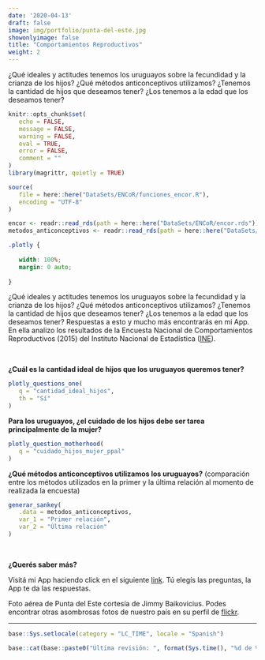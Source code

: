 ```yaml
---
date: '2020-04-13'
draft: false
image: img/portfolio/punta-del-este.jpg
showonlyimage: false
title: "Comportamientos Reproductivos"
weight: 2
---
```


¿Qué ideales y actitudes tenemos los uruguayos sobre la fecundidad y la crianza de los hijos? ¿Qué métodos anticonceptivos utilizamos? ¿Tenemos la cantidad de hijos que deseamos tener? ¿Los tenemos a la edad que los deseamos tener?

<!--more-->

```r
knitr::opts_chunk$set(
   echo = FALSE,
   message = FALSE,
   warning = FALSE,
   eval = TRUE,
   error = FALSE,
   comment = ""
)
library(magrittr, quietly = TRUE)
```

```r
source(
   file = here::here("DataSets/ENCoR/funciones_encor.R"),
   encoding = "UTF-8"
)
```

```r
encor <- readr::read_rds(path = here::here("DataSets/ENCoR/encor.rds"))
metodos_anticonceptivos <- readr::read_rds(path = here::here("DataSets/ENCoR/metodos_anticonceptivos.rds"))
```

```css
.plotly {
   
   width: 100%;
   margin: 0 auto;
   
}
```

¿Qué ideales y actitudes tenemos los uruguayos sobre la fecundidad y la crianza de los hijos? ¿Qué métodos anticonceptivos utilizamos? ¿Tenemos la cantidad de hijos que deseamos tener? ¿Los tenemos a la edad que los deseamos tener? Respuestas a esto y mucho más encontrarás en mi App. En ella analizo los resultados de la Encuesta Nacional de Comportamientos Reproductivos (2015) del Instituto Nacional de Estadística ([INE](http://www.ine.gub.uy/)).

<br>

**¿Cuál es la cantidad ideal de hijos que los uruguayos queremos tener?**

```r
plotly_questions_one(
   q = "cantidad_ideal_hijos",
   th = "Sí"
)
```

**Para los uruguayos, ¿el cuidado de los hijos debe ser tarea principalmente de la mujer?**

```r
plotly_question_motherhood(
   q = "cuidado_hijos_mujer_ppal"
)
```

**¿Qué métodos anticonceptivos utilizamos los uruguayos?** (comparación entre los métodos utilizados en la primer y la última relación al momento de realizada la encuesta)

```r
generar_sankey(
   .data = metodos_anticonceptivos,
   var_1 = "Primer relación",
   var_2 = "Última relación"
)
```

<br>

**¿Querés saber más?**

Visitá mi App haciendo click en el siguiente [link](https://daczarne.shinyapps.io/AppENCoR/). Tú elegís las preguntas, la App te da las respuestas.

Foto aérea de Punta del Este cortesía de Jimmy Baikovicius. Podes encontrar otras asombrosas fotos de nuestro país en su perfil de [flickr](https://www.flickr.com/photos/jikatu/).

***

```r
base::Sys.setlocale(category = "LC_TIME", locale = "Spanish")
```

```r
base::cat(base::paste0("Última revisión: ", format(Sys.time(), "%d de %B de %Y")))
```

